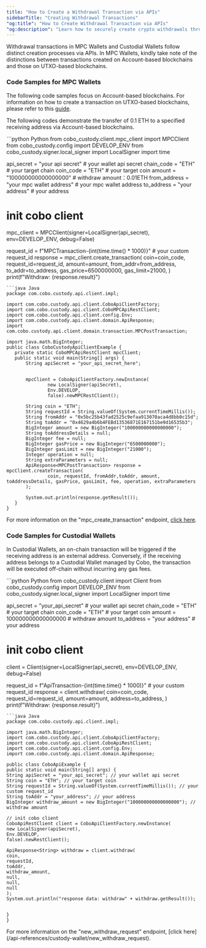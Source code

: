 ```yaml
---
title: "How to Create a Withdrawal Transaction via APIs"
sidebarTitle: "Creating Withdrawal Transactions"
"og:title": "How to Create Withdrawal Transaction via APIs"
"og:description": "Learn how to securely create crypto withdrawals through our APIs. Explore code samples in programming languages such as Python and Java. "
---
```


Withdrawal transactions in MPC Wallets and Custodial Wallets follow distinct creation processes via APIs.
In MPC Wallets, kindly take note of the distinctions between transactions created on Account-based blockchains and those on UTXO-based blockchains.

### Code Samples for MPC Wallets

The following code samples focus on Account-based blockchains.
For information on how to create a transaction on UTXO-based blockchains, please refer to this [guide](/guides/howtos/creating-utxo-transactions).

The following codes demonstrate the transfer of 0.1 ETH to a specified receiving address via Account-based blockchains.

<CodeGroup>
```python Python
from cobo_custody.client.mpc_client import MPCClient
from cobo_custody.config import DEVELOP_ENV
from cobo_custody.signer.local_signer import LocalSigner
import time

api_secret = "your api secret"  # your wallet api secret
chain_code = "ETH"  # your target chain
coin_code = "ETH"  # your target coin
amount = "100000000000000000"  # withdraw amount：0.01ETH
from_address = "your mpc wallet address"  # your mpc wallet address
to_address = "your address"  # your address

# init cobo client
mpc_client = MPCClient(signer=LocalSigner(api_secret), env=DEVELOP_ENV, debug=False)

request_id = f"MPCTransaction-{int(time.time() * 1000)}"  # your custom request_id
response = mpc_client.create_transaction(
   coin=coin_code,
   request_id=request_id,
   amount=amount,
   from_addr=from_address,
   to_addr=to_address,
   gas_price=6500000000,
   gas_limit=21000,
)
print(f"Withdraw: {response.result}")

```
```java Java
package com.cobo.custody.api.client.impl;

import com.cobo.custody.api.client.CoboApiClientFactory;
import com.cobo.custody.api.client.CoboMPCApiRestClient;
import com.cobo.custody.api.client.config.Env;
import com.cobo.custody.api.client.domain.ApiResponse;
import com.cobo.custody.api.client.domain.transaction.MPCPostTransaction;

import java.math.BigInteger;
public class CobоCustodyApiClientExample {
   private static CoboMPCApiRestClient mpcClient;
   public static void main(String[] args) {
       String apiSecret = "your_api_secret_here";


       mpcClient = CoboApiClientFactory.newInstance(
               new LocalSigner(apiSecret),
               Env.DEVELOP,
               false).newMPCRestClient();

       String coin = "ETH";
       String requestId = String.valueOf(System.currentTimeMillis());
       String fromAddr = "0x5bc25b43fad2525c9efaa913070aca4d8bb0c15d";
       String toAddr = "0x4629a4b6b4FEBd13536871E167151be9d16535b3";
       BigInteger amount = new BigInteger("100000000000000000");
       String toAddressDetails = null;
       BigInteger fee = null;
       BigInteger gasPrice = new BigInteger("6500000000");
       BigInteger gasLimit = new BigInteger("21000");
       Integer operation = null;
       String extraParameters = null;
       ApiResponse<MPCPostTransaction> response = mpcClient.createTransaction(
               coin, requestId, fromAddr,toAddr, amount, toAddressDetails, gasPrice, gasLimit, fee, operation, extraParameters
       );

       System.out.println(response.getResult());
   }
}

```
</CodeGroup>

For more information on the "mpc_create_transaction" endpoint, [click here](/api-references/mpc-wallet/mpc_create_transaction).

### Code Samples for Custodial Wallets

In Custodial Wallets, an on-chain transaction will be triggered if the receiving address is an external address.
Conversely, if the receiving address belongs to a Custodial Wallet managed by Cobo,
the transaction will be executed off-chain without incurring any gas fees.

<CodeGroup>
```python Python
from cobo_custody.client import Client
from cobo_custody.config import DEVELOP_ENV
from cobo_custody.signer.local_signer import LocalSigner
import time

api_secret = "your_api_secret"  # your wallet api secret
chain_code = "ETH"  # your target chain
coin_code = "ETH"  # your target coin
amount = 100000000000000000  # withdraw amount
to_address = "your address"  # your address

# init cobo client
client = Client(signer=LocalSigner(api_secret), env=DEVELOP_ENV, debug=False)

request_id = f"ApiTransaction-{int(time.time() * 1000)}"    # your custom request_id
response = client.withdraw(
   coin=coin_code,
   request_id=request_id,
   amount=amount,
   address=to_address,
)
print(f"Withdraw: {response.result}")

```
```java Java
package com.cobo.custody.api.client.impl;

import java.math.BigInteger;
import com.cobo.custody.api.client.CoboApiClientFactory;
import com.cobo.custody.api.client.CoboApiRestClient;
import com.cobo.custody.api.client.config.Env;
import com.cobo.custody.api.client.domain.ApiResponse;

public class CoboApiExample {
public static void main(String[] args) {
String apiSecret = "your_api_secret"; // your wallet api secret
String coin = "ETH"; // your target coin
String requestId = String.valueOf(System.currentTimeMillis()); // your custom request_id
String toAddr = "your_address"; // your address
BigInteger withdraw_amount = new BigInteger("100000000000000000"); // withdraw amount

// init cobo client
CoboApiRestClient client = CoboApiClientFactory.newInstance(
new LocalSigner(apiSecret),
Env.DEVELOP,
false).newRestClient();

ApiResponse<String> withdraw = client.withdraw(
coin,
requestId,
toAddr,
withdraw_amount,
null,
null,
null
);
System.out.println("response data: withdraw" + withdraw.getResult());


}
}

```
</CodeGroup>
For more information on the "new_withdraw_request" endpoint, [click here](/api-references/custody-wallet/new_withdraw_request).
